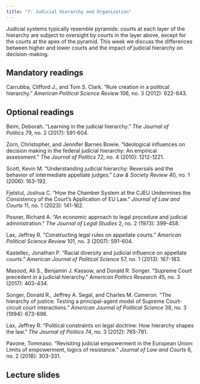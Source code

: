 ```yaml
---
title: "7: Judicial Hierarchy and Organization"
---
```


Judicial systems typically resemble pyramids: courts at each layer of the hierarchy are subject to oversight by courts in the layer above, except for the courts at the apex of the pyramid. This week we discuss the differences between higher and lower courts and the impact of judicial hierarchy on decision-making.

## Mandatory readings

Carrubba, Clifford J., and Tom S. Clark. "Rule creation in a political hierarchy." *American Political Science Review* 106, no. 3 (2012): 622-643.

## Optional readings

Beim, Deborah. "Learning in the judicial hierarchy." *The Journal of Politics* 79, no. 2 (2017): 591-604.

Zorn, Christopher, and Jennifer Barnes Bowie. "Ideological influences on decision making in the federal judicial hierarchy: An empirical assessment." *The Journal of Politics* 72, no. 4 (2010): 1212-1221.

Scott, Kevin M. "Understanding judicial hierarchy: Reversals and the behavior of intermediate appellate judges." *Law & Society Review* 40, no. 1 (2006): 163-192.

Fjelstul, Joshua C. "How the Chamber System at the CJEU Undermines the Consistency of the Court’s Application of EU Law." *Journal of Law and Courts* 11, no. 1 (2023): 141-162.

Posner, Richard A. "An economic approach to legal procedure and judicial administration." *The Journal of Legal Studies* 2, no. 2 (1973): 399-458.

Lax, Jeffrey R. "Constructing legal rules on appellate courts." *American Political Science Review* 101, no. 3 (2007): 591-604.

Kastellec, Jonathan P. "Racial diversity and judicial influence on appellate courts." *American Journal of Political Science* 57, no. 1 (2013): 167-183.

Masood, Ali S., Benjamin J. Kassow, and Donald R. Songer. "Supreme Court precedent in a judicial hierarchy." *American Politics Research* 45, no. 3 (2017): 403-434.

Songer, Donald R., Jeffrey A. Segal, and Charles M. Cameron. "The hierarchy of justice: Testing a principal-agent model of Supreme Court-circuit court interactions." *American Journal of Political Science* 38, no. 3 (1994): 673-696.

Lax, Jeffrey R. "Political constraints on legal doctrine: How hierarchy shapes the law." *The Journal of Politics* 74, no. 3 (2012): 765-781.

Pavone, Tommaso. "Revisiting judicial empowerment in the European Union: Limits of empowerment, logics of resistance." *Journal of Law and Courts* 6, no. 2 (2018): 303-331.

## Lecture slides

<!-- [Week 7](lectures/07-judicial-hierarchy.html) -->